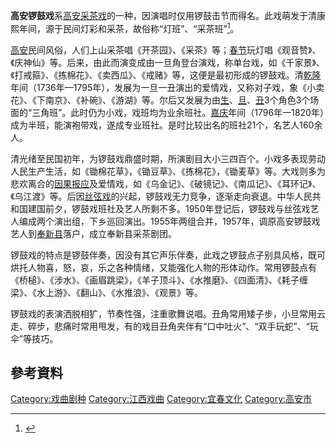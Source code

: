 '''高安锣鼓戏'''系[[高安采茶戏|高安采茶戏]]的一种，因演唱时仅用锣鼓击节而得名。此戏萌发于清康熙年间，源于民间灯彩和采茶，故俗称“灯班”、“采茶班”<ref>{{Cite web |url=http://news.fengjing.com/603318/16686_1.shtml |title=江西高安采茶戏列入国家级非遗产名录 |access-date=2012-09-12 |archive-url=https://web.archive.org/web/20130425002959/http://news.fengjing.com/603318/16686_1.shtml |archive-date=2013-04-25 |dead-url=yes }}</ref>。

[[高安|高安]]民间风俗，人们上山采茶唱《开茶园》、《采茶》等；[[春节|春节]]玩灯唱《观音赞》、《庆神仙》等。后来，由此而演变成由一旦角登台演戏，称单台戏，如《千家景》、《打戒箍》、《拣棉花》、《卖西瓜》、《戒赌》等，这便是最初形成的锣鼓戏。清[[乾隆|乾隆]]年间（1736年—1795年），发展为一旦一丑演出的爱情戏，又称对子戏，象《小卖花》、《下南京》、《补碗》、《游湖》等。尔后又发展为由[[生角|生]]、[[旦角|旦]]、[[丑角|丑]]3个角色3个场面的“三角班”。此时仍为小戏，戏班均为业余班社。[[嘉庆|嘉庆]]年间（1796年一1820年）成为半班，能演袍带戏，遂成专业班社。是时比较出名的班社21个，名艺人160余人。

清光绪至民国初年，为锣鼓戏鼎盛时期，所演剧目大小三四百个。小戏多表现劳动人民生产生活，如《锄棉花草》，《锄豆草》、《拣棉花》，《锄麦草》等。大戏则多为悲欢离合的[[因果报应|因果报应]]及爱情戏，如《乌金记》、《破镜记》、《南瓜记》、《耳环记》、《乌江渡》等。后因[[丝弦戏|丝弦戏]]的兴起，锣鼓戏无力竞争，逐渐走向衰退。中华人民共和国建国前夕，锣鼓戏班社及艺人所剩不多。1950年登记后，锣鼓戏与丝弦戏艺人编成两个演出组，下乡巡回演出。1955年两组合并，1957年，调原高安锣鼓戏艺人到[[奉新县|奉新县]]落户，成立奉新县采茶剧团。

锣鼓戏的特点是锣鼓伴奏，因没有其它声乐伴奏，此戏之锣鼓点子别具风格，既可烘托人物喜，怒，哀，乐之各种情绪，又能强化人物的形体动作。常用锣鼓点有《桥槌》、《涉水》、《画眉跳梁》，《羊子顶斗》、《水推磨》、《四面清》、《耗子缠梁》、《水上游》、《翻山》、《水推浪》、《观景》等。

锣鼓戏的表演洒脱相犷，节奏性强，注重歌舞说唱。丑角常用矮子步，小旦常用云走、碎步，悲痛时常用甩发，有的戏目丑角夹伴有“口中吐火”、“双手玩蛇”、“玩伞”等技巧。

==參考資料==  
{{reflist}} 

[[Category:戏曲剧种|Category:戏曲剧种]]
[[Category:江西戏曲|Category:江西戏曲]]
[[Category:宜春文化|Category:宜春文化]]
[[Category:高安市|Category:高安市]]